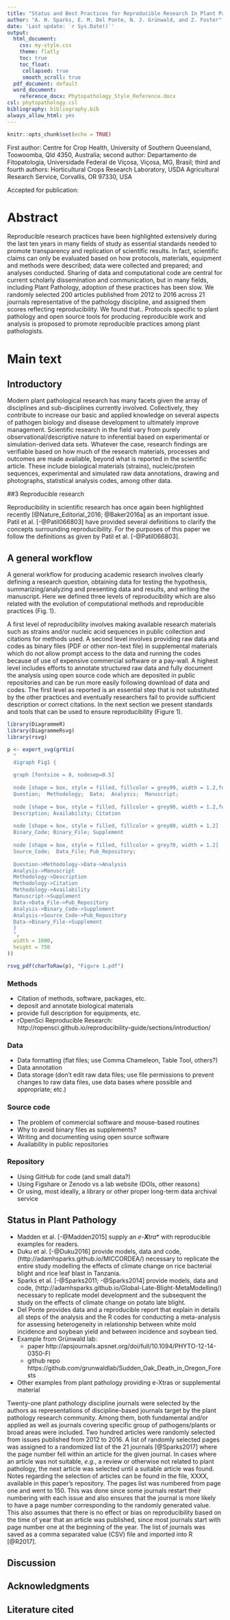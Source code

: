 ```yaml
---
title: "Status and Best Practices for Reproducible Research In Plant Pathology"
author: "A. H. Sparks, E. M. Del Ponte, N. J. Grünwald, and Z. Foster"
date: 'Last update: `r Sys.Date()`'
output:
  html_document:
    css: my-style.css
    theme: flatly
    toc: true
    toc_float: 
     collapsed: true
     smooth_scroll: true
  pdf_document: default
  word_document:
    reference_docx: Phytopathology_Style_Reference.docx
csl: phytopathology.csl
bibliography: bibliography.bib
always_allow_html: yes
---
```


<!-- 
To render all formats:
rmarkdown::render('What Does Reproducible Research Mean for Plant Pathology.Rmd', output_format = 'all')
-->

```r
knitr::opts_chunk$set(echo = TRUE)
```
First author: Centre for Crop Health, University of Southern Queensland, Toowoomba, Qld 4350, Australia; second author: Departamento de Fitopatologia, Universidade Federal de Viçosa, Viçosa, MG, Brasil; third and fourth authors: Horticultural Crops Research Laboratory, USDA Agricultural Research Service, Corvallis, OR 97330, USA 

Accepted for publication: 

# Abstract

Reproducible research practices have been highlighted extensively during the last ten years in many fields of study as essential standards needed to promote transparency and replication of scientific results. In fact, scientific claims can only be evaluated based on how protocols, materials, equipment and methods were described; data were collected and prepared; and analyses conducted. Sharing of data and computational code are central for current scholarly dissemination and communication, but in many fields, including Plant Pathology, adoption of these practices has been slow. We randomly selected 200 articles published from 2012 to 2016 across 21 journals representative of the pathology discipline, and assigned them scores reflecting reproducibility. We found that.. Protocols specific to plant pathology and open source tools for producing reproducible work and analysis is proposed to promote reproducible practices among plant pathologists.


# Main text

## Introductory

Modern plant pathological research has many facets given the array of disciplines and sub-disciplines currently involved. Collectively, they contribute to increase our basic and applied knowledge on several aspects of pathogen biology and disease development to ultimately improve management. Scientific research in the field vary from purely observational/descriptive nature to inferential based on experimental or simulation-derived data sets. Whatever the case, research findings are verifiable based on how much of the research materials, processes and outcomes are made available, beyond what is reported in the scientific article. These include biological materials (strains), nucleic/protein sequences, experimental and simulated raw data annotations, drawing and photographs, statistical analysis codes, among other data.


##3 Reproducible research

Reproducibility in scientific research has once again been highlighted recently [@Nature_Editorial_2016; @Baker2016a] as an important issue. Patil et al. [-@Patil066803] have provided several definitions to clarify the concepts surrounding reproducibility. For the purposes of this paper we follow the definitions as given by Patil et al. [-@Patil066803].



## A general workflow

A general workflow for producing academic research involves clearly defining a research question, obtaining data for testing the hypothesis, summarizing/analyzing and presenting data and results, and writing the manuscript. Here we defined three levels of reproducibility which are also related with the evolution of computational methods and reproducible practices (Fig. 1).

A first level of reproducibility involves making available research materials such as strains and/or nucleic acid sequences in public collection and citations for methods used. A second level involves providing raw data and codes as binary files (PDF or other non-text file) in supplemental materials which do not allow prompt access to the data and running the codes because of use of expensive commercial software or a pay-wall. A highest level includes efforts to annotate structured raw data and fully document the analysis using open source code which are deposited in public repositories and can be run more easily following download of data and codes. The first level as reported is an essential step that is not substituted by the other practices and eventually researchers fail to provide sufficient description or correct citations. In the next section we present standards and tools that can be used to ensure reproducibility (Figure 1).

```r
library(DiagrammeR)
library(DiagrammeRsvg)
library(rsvg)

p <- export_svg(grViz(
  "
  digraph Fig1 {
  
  graph [fontsize = 8, nodesep=0.5]
  
  node [shape = box, style = filled, fillcolor = grey99, width = 1.2,fontname = Helvetica]
  Question;  Methodology;  Data;  Analysis;  Manuscript;
  
  node [shape = box, style = filled, fillcolor = grey90, width = 1.2,fontname = Helvetica]
  Description; Availability; Citation
  
  node [shape = box, style = filled, fillcolor = grey80, width = 1.2]
  Binary_Code; Binary_File; Supplement
  
  node [shape = box, style = filled, fillcolor = grey70, width = 1.2]
  Source_Code;  Data_File; Pub_Repository;
  
  Question->Methodology->Data->Analysis
  Analysis->Manuscript
  Methodology->Description
  Methodology->Citation
  Methodology->Availability
  Manuscript->Supplement
  Data->Data_File->Pub_Repository
  Analysis->Binary_Code->Supplement
  Analysis->Source_Code->Pub_Repository
  Data->Binary_File->Supplement
  }
  ",
  width = 1000,
  height = 750
))

rsvg_pdf(charToRaw(p), "Figure 1.pdf")
```

### Methods

- Citation of methods, software, packages, etc.
- deposit and annotate biological materials
- provide full description for equipments, etc.
- rOpenSci Reproducible Research: http://ropensci.github.io/reproducibility-guide/sections/introduction/

### Data

- Data formatting (flat files; use Comma Chameleon, Table Tool, others?)
- Data annotation
- Data storage (don't edit raw data files; use file permissions to prevent changes to raw data files, use data bases where possible and appropriate; etc.)

### Source code

- The problem of commercial software and mouse-based routines
- Why to avoid binary files as supplements?
- Writing and documenting using open source software
- Availability in public repositories

### Repository
- Using GitHub for code (and small data?)
- Using Figshare or Zenodo vs a lab website (DOIs, other reasons)
- Or using, most ideally, a library or other proper long-term data archival service



## Status in Plant Pathology

* Madden et al. [-@Madden2015] supply an *e-**X**tra*\* with reproducible examples
for readers.
* Duku et al. [-@Duku2016] provide models, data and code, (http://adamhsparks.github.io/MICCORDEA/) necessary to
replicate the entire study modelling the effects of climate change on rice
bacterial blight and rice leaf blast in Tanzania.
* Sparks et al. [-@Sparks2011; -@Sparks2014] provide models, data and code, (http://adamhsparks.github.io/Global-Late-Blight-MetaModelling/)
necessary to replicate model development and the subsequent the study on the effects of climate change on potato late blight.
* Del Ponte provides data and a reproducible report that explain in details all steps of the analysis and the R codes for conducting a meta-analysis for assessing heterogeneity in relationship between white mold incidence and soybean yield and between incidence and soybean tied.
* Example from Grünwald lab: 
  - paper http://apsjournals.apsnet.org/doi/full/10.1094/PHYTO-12-14-0350-FI
  - github repo https://github.com/grunwaldlab/Sudden_Oak_Death_in_Oregon_Forests
* Other examples from plant pathology providing e-Xtras or supplemental material

Twenty-one plant pathology discipline journals were selected by the authors as representations of discipline-based journals target by the plant pathology research community. Among them, both fundamental and/or applied as well as journals covering specific group of pathogens/plants or broad areas were included. Two hundred articles were randomly selected from issues published from 2012 to 2016. A list of randomly selected pages was assigned to a randomized list of the 21 journals [@Sparks2017] where the page number fell within an article for the given journal. In cases where an article was not suitable, _e.g._, a review or otherwise not related to plant pathology, the next article was selected until a suitable article was found. Notes regarding the selection of articles can be found in the file, XXXX, available in this paper's repository. The pages list was numbered from page one and went to 150. This was done since some journals restart their numbering with each issue and also ensures that the journal is more likely to have a page number corresponding to the randomly generated value. This also assumes that there is no effect or bias on reproducibility based on the time of year that an article was published, since most journals start with page number one at the beginning of the year. The list of journals was saved as a comma separated value (CSV) file and imported into R [@R2017]. 


## Discussion


## Acknowledgments


## Literature cited

